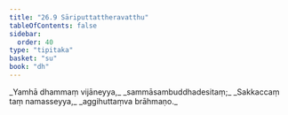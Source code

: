 ```yaml
---
title: "26.9 Sāriputtattheravatthu"
tableOfContents: false
sidebar:
  order: 40
type: "tipitaka"
basket: "su"
book: "dh"
---
```



<DynamicBreadcrumb />

<Division number="392" book="dh">

<Paragraph number="420" type="verses" book="dh">
_Yamhā dhammaṃ vijāneyya,_  
_sammāsambuddhadesitaṃ;_  
_Sakkaccaṃ taṃ namasseyya,_  
_aggihuttaṃva brāhmaṇo._
</Paragraph>
</Division>